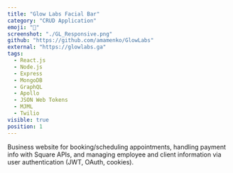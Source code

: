 ```yaml
---
title: "Glow Labs Facial Bar"
category: "CRUD Application"
emoji: "🛒"
screenshot: "./GL_Responsive.png"
github: "https://github.com/amamenko/GlowLabs"
external: "https://glowlabs.ga"
tags:
  - React.js
  - Node.js
  - Express
  - MongoDB
  - GraphQL
  - Apollo
  - JSON Web Tokens
  - MJML
  - Twilio
visible: true
position: 1
---
```


Business website for booking/scheduling appointments, handling payment info with Square APIs, and managing employee and client information via user authentication (JWT, OAuth, cookies).
